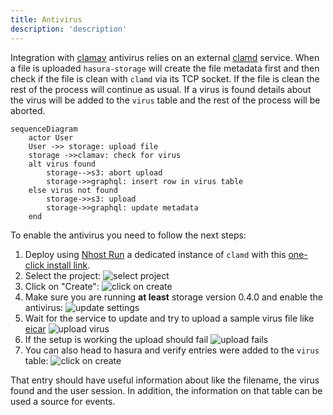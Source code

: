 ```yaml
---
title: Antivirus
description: 'description'
---
```


Integration with [clamav](https://www.clamav.net) antivirus relies on an external [clamd](https://docs.clamav.net/manual/Usage/Scanning.html#clamd) service. When a file is uploaded `hasura-storage` will create the file metadata first and then check if the file is clean with `clamd` via its TCP socket. If the file is clean the rest of the process will continue as usual. If a virus is found details about the virus will be added to the `virus` table and the rest of the process will be aborted.

``` mermaid
sequenceDiagram
    actor User
    User ->> storage: upload file
    storage ->>clamav: check for virus
    alt virus found
        storage-->s3: abort upload
        storage->>graphql: insert row in virus table
    else virus not found
        storage->>s3: upload
        storage->>graphql: update metadata
    end

```

To enable the antivirus you need to follow the next steps:


1. Deploy using [Nhost Run](/run) a dedicated instance of `clamd` with this [one-click install link](https://app.nhost.io:/run-one-click-install?config=eyJuYW1lIjoiY2xhbWF2IiwiaW1hZ2UiOnsiaW1hZ2UiOiJkb2NrZXIuaW8vbmhvc3QvY2xhbWF2OjAuMS4xIn0sImNvbW1hbmQiOltdLCJyZXNvdXJjZXMiOnsiY29tcHV0ZSI6eyJjcHUiOjEwMDAsIm1lbW9yeSI6MjA0OH0sInN0b3JhZ2UiOltdLCJyZXBsaWNhcyI6MX0sImVudmlyb25tZW50IjpbXSwicG9ydHMiOlt7InBvcnQiOiIzMzEwIiwidHlwZSI6InRjcCIsInB1Ymxpc2giOmZhbHNlfV19).
2. Select the project:
![select project](/images/guides/storage/av_01.png)
3. Click on "Create":
![click on create](/images/guides/storage/av_02.png)
4. Make sure you are running **at least** storage version 0.4.0 and enable the antivirus:
![update settings](/images/guides/storage/av_03.png)
5. Wait for the service to update and try to upload a sample virus file like [eicar](https://www.eicar.org/download-anti-malware-testfile/)
![upload virus](/images/guides/storage/av_04.png)
6. If the setup is working the upload should fail
![upload fails](/images/guides/storage/av_05.png)
7. You can also head to hasura and verify entries were added to the `virus` table:
![click on create](/images/guides/storage/av_06.png)

That entry should have useful information about like the filename, the virus found and the user session. In addition, the information on that table can be used a source for events.
